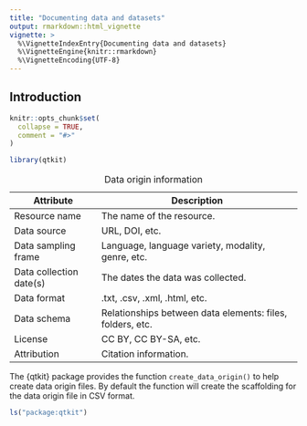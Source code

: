 ```yaml
---
title: "Documenting data and datasets"
output: rmarkdown::html_vignette
vignette: >
  %\VignetteIndexEntry{Documenting data and datasets}
  %\VignetteEngine{knitr::rmarkdown}
  %\VignetteEncoding{UTF-8}
---
```


## Introduction

<!--
- TODO: Add vignette using documentation functions
-->

```r
knitr::opts_chunk$set(
  collapse = TRUE,
  comment = "#>"
)
```

```r
library(qtkit)
```

: Data origin information

| Attribute                | Description                                               |
|--------------------------|-----------------------------------------------------------|
| Resource name            | The name of the resource.                                 |
| Data source              | URL, DOI, etc.                                            |
| Data sampling frame      | Language, language variety, modality, genre, etc.         |
| Data collection date(s)  | The dates the data was collected.                         |
| Data format              | .txt, .csv, .xml, .html, etc.                             |
| Data schema              | Relationships between data elements: files, folders, etc. |
| License                  | CC BY, CC BY-SA, etc.                                     |
| Attribution              | Citation information.                                     |

The {qtkit} package provides the function `create_data_origin()` to help create data origin files. By default the function will create the scaffolding for the data origin file in CSV format.


```r
ls("package:qtkit")
```
